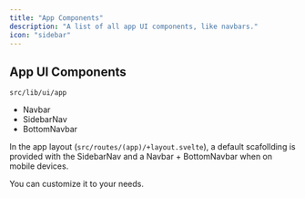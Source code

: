 ```yaml
---
title: "App Components"
description: "A list of all app UI components, like navbars."
icon: "sidebar"
---
```


## App UI Components

`src/lib/ui/app`

- Navbar
- SidebarNav
- BottomNavbar

In the app layout (`src/routes/(app)/+layout.svelte`), a default scafollding is provided with the SidebarNav and a Navbar + BottomNavbar when on mobile devices.

You can customize it to your needs.
